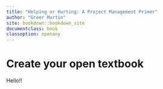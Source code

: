 ```yaml
---
title: "Helping or Hurting: A Project Management Primer"
author: "Greer Martin"
site: bookdown::bookdown_site
documentclass: book
classoption: openany
---
```


# Create your open textbook

Hello!!
